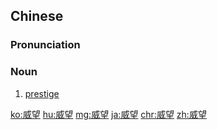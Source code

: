 ==Chinese==
{{zh-forms}}

===Pronunciation===
{{zh-pron
|m=wēiwàng
|c=wai1 mong6
|mn=ui-bōng
|ma=Zh-weiwàng.ogg
|cat=n
}}

===Noun===
{{zh-noun}}

# {{lb|zh|Advanced Mandarin}} [[prestige]]

[[ko:威望]]
[[hu:威望]]
[[mg:威望]]
[[ja:威望]]
[[chr:威望]]
[[zh:威望]]